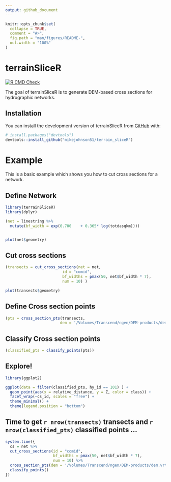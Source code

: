 ```yaml
---
output: github_document
---
```


<!-- README.md is generated from README.Rmd. Please edit that file -->

```r
knitr::opts_chunk$set(
  collapse = TRUE,
  comment = "#>",
  fig.path = "man/figures/README-",
  out.width = "100%"
)
```

# terrainSliceR

<!-- badges: start -->
[![R CMD Check](https://github.com/mikejohnson51/terrain_sliceR/actions/workflows/R-CMD-check.yaml/badge.svg)](https://github.com/mikejohnson51/terrain_sliceR/actions/workflows/R-CMD-check.yaml)
<!-- badges: end -->

The goal of terrainSliceR is to generate DEM-based cross sections for hydrographic networks.

## Installation

You can install the development version of terrainSliceR from [GitHub](https://github.com/) with:

``` r
# install.packages("devtools")
devtools::install_github("mikejohnson51/terrain_sliceR")
```

# Example

This is a basic example which shows you how to cut cross sections for a network.

## Define Network

```r
library(terrainSliceR)
library(dplyr)

(net = linestring %>% 
  mutate(bf_width = exp(0.700	 + 0.365* log(totdasqkm))))


plot(net$geometry)
```

## Cut cross sections

```r
(transects = cut_cross_sections(net = net,
                         id = "comid", 
                         bf_widths = pmax(50, net$bf_width * 7),
                         num = 10) )

plot(transects$geometry)
```

## Define Cross section points

```r
(pts = cross_section_pts(transects, 
                        dem = '/Volumes/Transcend/ngen/DEM-products/dem.vrt'))
```

## Classify Cross section points

```r
(classified_pts = classify_points(pts))
```

## Explore!

```r
library(ggplot2)

ggplot(data = filter(classified_pts, hy_id == 101) ) + 
  geom_point(aes(x = relative_distance, y = Z, color = class)) + 
  facet_wrap(~cs_id, scales = "free") + 
  theme_minimal() + 
  theme(legend.position = "bottom")
```

## Time to get `r nrow(transects)` transects and `r nrow(classified_pts)` classified points ...

```r
system.time({
  cs = net %>% 
  cut_cross_sections(id = "comid", 
                     bf_widths = pmax(50, net$bf_width * 7),
                     num = 10) %>% 
  cross_section_pts(dem = '/Volumes/Transcend/ngen/DEM-products/dem.vrt') %>% 
  classify_points()
})
```

